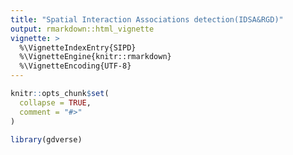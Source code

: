 ```yaml
---
title: "Spatial Interaction Associations detection(IDSA&RGD)"
output: rmarkdown::html_vignette
vignette: >
  %\VignetteIndexEntry{SIPD}
  %\VignetteEngine{knitr::rmarkdown}
  %\VignetteEncoding{UTF-8}
---
```


```r
knitr::opts_chunk$set(
  collapse = TRUE,
  comment = "#>"
)
```

```r
library(gdverse)
```
